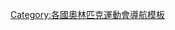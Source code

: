 {{Navbox
|bodyclass=hlist

|name = 1996年夏季奥林匹克运动会代表团
|state = collapsed
|title =  [[1996年夏季奥林匹克运动会]]代表团
|titlestyle = background:#BFD7FF
|groupstyle = background:#BFD7FF
|group1 = 非洲
|list1 = 

*[[1996年夏季奧林匹克运动会阿尔及利亚代表团|阿尔及利亚]]
*[[1996年夏季奧林匹克运动会安哥拉代表团|安哥拉]]
*[[1996年夏季奧林匹克运动会贝宁代表团|贝宁]]
*[[1996年夏季奧林匹克运动会博茨瓦纳代表团|博茨瓦纳]]
*[[1996年夏季奧林匹克运动会布基纳法索代表团|布基纳法索]]
*[[1996年夏季奧林匹克运动会布隆迪代表团|布隆迪]]
*[[1996年夏季奧林匹克运动会喀麦隆代表团|喀麦隆]]
*[[1996年夏季奧林匹克运动会佛得角代表团|佛得角]]
*[[1996年夏季奧林匹克运动会中非代表团|中非]]
*[[1996年夏季奧林匹克运动会乍得代表团|乍得]]
*[[1996年夏季奧林匹克运动会科摩罗代表团|科摩罗]]
*[[1996年夏季奧林匹克运动会刚果共和国代表团|刚果共和国]]
*[[1996年夏季奧林匹克运动会刚果民主共和国代表团|刚果民主共和国]]
*[[1996年夏季奧林匹克运动会科特迪瓦代表团|科特迪瓦]]
*[[1996年夏季奧林匹克运动会吉布提代表团|吉布提]]
*[[1996年夏季奧林匹克运动会埃及代表团|埃及]]
*[[1996年夏季奧林匹克运动会赤道几内亚代表团|赤道几内亚]]
*[[1996年夏季奧林匹克运动会埃塞俄比亚代表团|埃塞俄比亚]]
*[[1996年夏季奧林匹克运动会加蓬代表团|加蓬]]
*[[1996年夏季奧林匹克运动会冈比亚代表团|冈比亚]]
*[[1996年夏季奧林匹克运动会加纳代表团|加纳]]
*[[1996年夏季奧林匹克运动会几内亚共和国代表团|几内亚共和国]]
*[[1996年夏季奧林匹克运动会几内亚比绍代表团|几内亚比绍]]
*[[1996年夏季奧林匹克运动会肯尼亚代表团|肯尼亚]]
*[[1996年夏季奧林匹克运动会莱索托代表团|莱索托]]
*[[1996年夏季奧林匹克运动会利比里亚代表团|利比里亚]]
*[[1996年夏季奧林匹克运动会利比亚代表团|利比亚]]
*[[1996年夏季奧林匹克运动会马达加斯加岛代表团|马达加斯加岛]]
*[[1996年夏季奧林匹克运动会马拉维代表团|马拉维]]
*[[1996年夏季奧林匹克运动会马里代表团|马里]]
*[[1996年夏季奧林匹克运动会毛里塔尼亚代表团|毛里塔尼亚]]
*[[1996年夏季奧林匹克运动会毛里求斯代表团|毛里求斯]]
*[[1996年夏季奧林匹克运动会摩洛哥代表团|摩洛哥]]
*[[1996年夏季奧林匹克运动会莫桑比克代表团|莫桑比克]]
*[[1996年夏季奧林匹克运动会纳米比亚代表团|纳米比亚]]
*[[1996年夏季奧林匹克运动会尼日尔代表团|尼日尔]]
*[[1996年夏季奧林匹克运动会尼日利亚代表团|尼日利亚]]
*[[1996年夏季奧林匹克运动会卢旺达代表团|卢旺达]]
*[[1996年夏季奧林匹克运动会圣多美和普林西比代表团|圣多美和普林西比]]
*[[1996年夏季奧林匹克运动会塞内加尔代表团|塞内加尔]]
*[[1996年夏季奧林匹克运动会塞舌尔代表团|塞舌尔]]
*[[1996年夏季奧林匹克运动会塞拉利昂代表团|塞拉利昂]]
*[[1996年夏季奧林匹克运动会索马里代表团|索马里]]
*[[1996年夏季奧林匹克运动会南非代表团|南非]]
*[[1996年夏季奧林匹克运动会苏丹代表团|苏丹]]
*[[1996年夏季奧林匹克运动会斯威士兰代表团|斯威士兰]]
*[[1996年夏季奧林匹克运动会坦桑尼亚代表团|坦桑尼亚]]
*[[1996年夏季奧林匹克运动会坦桑尼亚代表团|多哥]]
*[[1996年夏季奧林匹克运动会突尼斯代表团|突尼斯]]
*[[1996年夏季奧林匹克运动会乌干达代表团|乌干达]]
*[[1996年夏季奧林匹克运动会赞比亚代表团|赞比亚]]
*[[1996年夏季奧林匹克运动会津巴布韦代表团|津巴布韦]]
|group2 = 美洲
|list2 = 
*[[1996年夏季奧林匹克运动会安提瓜和巴布达代表团|安提瓜和巴布达]]
*[[1996年夏季奧林匹克运动会阿根廷代表团|阿根廷]]
*[[1996年夏季奧林匹克运动会阿鲁巴岛代表团|阿鲁巴岛]]
*[[1996年夏季奧林匹克运动会巴哈马群岛代表团|巴哈马群岛]]
*[[1996年夏季奧林匹克运动会巴巴多斯岛代表团|巴巴多斯岛]]
*[[1996年夏季奧林匹克运动会伯利兹代表团|伯利兹]]
*[[1996年夏季奧林匹克运动会百慕大群岛代表团|百慕大群岛]]
*[[1996年夏季奧林匹克运动会玻利维亚代表团|玻利维亚]]
*[[1996年夏季奧林匹克运动会巴西代表团|巴西]]
*[[1996年夏季奧林匹克运动会英属维尔京群岛代表团|英属维尔京群岛]]
*[[1996年夏季奧林匹克运动会加拿大代表团|加拿大]]
*[[1996年夏季奧林匹克运动会开曼群岛代表团|开曼群岛]]
*[[1996年夏季奧林匹克运动会智利代表团|智利]]
*[[1996年夏季奧林匹克运动会哥伦比亚代表团|哥伦比亚]]
*[[1996年夏季奧林匹克运动会哥斯达黎加代表团|哥斯达黎加]]
*[[1996年夏季奧林匹克运动会古巴代表团|古巴]]
*[[1996年夏季奧林匹克运动会多米尼克代表团|多米尼克]]
*[[1996年夏季奧林匹克运动会多米尼克共和国代表团|多米尼克共和国]]
*[[1996年夏季奧林匹克运动会厄瓜多尔代表团|厄瓜多尔]]
*[[1996年夏季奧林匹克运动会萨尔瓦多代表团|萨尔瓦多]]
*[[1996年夏季奧林匹克运动会格林纳达代表团|格林纳达]]
*[[1996年夏季奧林匹克运动会危地马拉代表团|危地马拉]]
*[[1996年夏季奧林匹克运动会圭亚那代表团|圭亚那]]
*[[1996年夏季奧林匹克运动会海地代表团|海地]]
*[[1996年夏季奧林匹克运动会洪都拉斯代表团|洪都拉斯]]
*[[1996年夏季奧林匹克运动会牙买加代表团|牙买加]]
*[[1996年夏季奧林匹克运动会墨西哥代表团|墨西哥]]
*[[1996年夏季奧林匹克运动会荷属安的列斯群岛代表团|荷属安的列斯群岛]]
*[[1996年夏季奧林匹克运动会尼加拉瓜代表团|尼加拉瓜]]
*[[1996年夏季奧林匹克运动会巴拿马代表团|巴拿马]]
*[[1996年夏季奧林匹克运动会巴拉圭代表团|巴拉圭]]
*[[1996年夏季奧林匹克运动会秘鲁代表团|秘鲁]]
*[[1996年夏季奧林匹克运动会波多黎各代表团|波多黎各]]
*[[1996年夏季奧林匹克运动会圣基茨和尼维斯联邦代表团|圣基茨和尼维斯联邦]]
*[[1996年夏季奧林匹克运动会圣卢西亚岛代表团|圣卢西亚岛]]
*[[1996年夏季奧林匹克运动会圣文森特和格林纳丁斯代表团|圣文森特和格林纳丁斯]]
*[[1996年夏季奧林匹克运动会苏里南代表团|苏里南]]
*[[1996年夏季奧林匹克运动会特立尼达和多巴哥代表团|特立尼达和多巴哥]]
*[[1996年夏季奧林匹克运动会美国代表团|美国]]
*[[1996年夏季奧林匹克运动会美国代表团|乌拉圭]]
*[[1996年夏季奧林匹克运动会委内瑞拉代表团|委内瑞拉]]
*[[1996年夏季奧林匹克运动会美属维尔京群岛代表团|美属维尔京群岛]]

|group3 = 亚洲
|list3 = 
*[[1996年夏季奧林匹克运动会巴林代表团|巴林]]
*[[1996年夏季奧林匹克运动会孟加拉国代表团|孟加拉国]]
*[[1996年夏季奧林匹克运动会不丹代表团|不丹]]
*[[1996年夏季奧林匹克运动会文莱代表团|文莱]]
*[[1996年夏季奧林匹克运动会柬埔寨代表团|柬埔寨]]
*[[1996年夏季奧林匹克运动会中国代表团|中国]]
*[[1996年夏季奥林匹克运动会香港代表团|香港]]
*[[1996年夏季奧林匹克运动会印度代表团|印度]]
*[[1996年夏季奧林匹克运动会印度尼西亚代表团|印度尼西亚]]
*[[1996年夏季奧林匹克运动会伊朗代表团|伊朗]]
*[[1996年夏季奧林匹克运动会伊拉克代表团|伊拉克]]
*[[1996年夏季奧林匹克运动会日本代表团|日本]]
*[[1996年夏季奧林匹克运动会约旦代表团|约旦]]
*[[1996年夏季奧林匹克运动会哈萨克斯坦代表团|哈萨克斯坦]]
*[[1996年夏季奧林匹克运动会朝鲜代表团|朝鲜]]
*[[1996年夏季奧林匹克运动会韩国代表团|韩国]]
*[[1996年夏季奧林匹克运动会科威特代表团|科威特]]
*[[1996年夏季奧林匹克运动会吉尔吉斯斯坦代表团|吉尔吉斯斯坦]]
*[[1996年夏季奧林匹克运动会老挝代表团|老挝]]
*[[1996年夏季奧林匹克运动会黎巴嫩代表团|黎巴嫩]]
*[[1996年夏季奧林匹克运动会马来西亚代表团|马来西亚]]
*[[1996年夏季奧林匹克运动会马尔代夫代表团|马尔代夫]]
*[[1996年夏季奧林匹克运动会蒙古国代表团|蒙古国]]
*[[1996年夏季奧林匹克运动会缅甸代表团|缅甸]]
*[[1996年夏季奧林匹克运动会尼泊尔代表团|尼泊尔]]
*[[1996年夏季奧林匹克运动会阿曼代表团|阿曼]]
*[[1996年夏季奧林匹克运动会巴基斯坦代表团|巴基斯坦]]
*[[1996年夏季奧林匹克运动会巴勒斯坦代表团|巴勒斯坦]]
*[[1996年夏季奧林匹克运动会菲律宾代表团|菲律宾]]
*[[1996年夏季奧林匹克运动会卡塔尔代表团|卡塔尔]]
*[[1996年夏季奧林匹克运动会沙特阿拉伯代表团|沙特阿拉伯]]
*[[1996年夏季奧林匹克运动会新加坡代表团|新加坡]]
*[[1996年夏季奧林匹克运动会斯里兰卡代表团|斯里兰卡]]
*[[1996年夏季奧林匹克运动会叙利亚代表团|叙利亚]]
*[[1996年夏季奧林匹克运动会塔吉克斯坦代表团|塔吉克斯坦]]
*[[1996年夏季奧林匹克運動會中華台北代表團|中华台北]]
*[[1996年夏季奧林匹克运动会泰国代表团|泰国]]
*[[1996年夏季奧林匹克运动会土库曼斯坦代表团|土库曼斯坦]]
*[[1996年夏季奧林匹克运动会阿拉伯联合酋长国代表团|阿拉伯联合酋长国]]
*[[1996年夏季奧林匹克运动会乌兹别克斯坦代表团|乌兹别克斯坦]]
*[[1996年夏季奧林匹克运动会越南代表团|越南]]
*[[1996年夏季奧林匹克运动会也门代表团|也门]]

|group4 = 欧洲
|list4 = 

*[[1996年夏季奧林匹克运动会阿尔巴尼亚代表团|阿尔巴尼亚]]
*[[1996年夏季奧林匹克运动会安道尔共和国代表团|安道尔共和国]]
*[[1996年夏季奧林匹克运动会亚美尼亚代表团|亚美尼亚]]
*[[1996年夏季奧林匹克运动会奥地利代表团|奥地利]]
*[[1996年夏季奧林匹克运动阿塞拜疆会代表团|阿塞拜疆]]
*[[1996年夏季奧林匹克运动白俄罗斯会代表团|白俄罗斯]]
*[[1996年夏季奧林匹克运动比利时会代表团|比利时]]
*[[1996年夏季奧林匹克运动会波斯尼亚和黑塞哥维那代表团|波斯尼亚和黑塞哥维那]]
*[[1996年夏季奧林匹克运动会保加利亚代表团|保加利亚]]
*[[1996年夏季奧林匹克运动会克罗地亚代表团|克罗地亚]]
*[[1996年夏季奧林匹克运动会塞浦路斯代表团|塞浦路斯]]
*[[1996年夏季奧林匹克运动会捷克共和国代表团|捷克共和国]]
*[[1996年夏季奧林匹克运动会丹麦代表团|丹麦]]
*[[1996年夏季奧林匹克运动会爱沙尼亚代表团|爱沙尼亚]]
*[[1996年夏季奧林匹克运动会芬兰代表团|芬兰]]
*[[1996年夏季奧林匹克运动会法国代表团|法国]]
*[[1996年夏季奧林匹克运动会格鲁吉亚代表团|格鲁吉亚]]
*[[1996年夏季奧林匹克运动会德国代表团|德国]]
*[[1996年夏季奧林匹克运动会英国代表团|英国]]
*[[1996年夏季奧林匹克运动会希腊代表团|希腊]]
*[[1996年夏季奧林匹克运动会匈牙利代表团|匈牙利]]
*[[1996年夏季奧林匹克运动会冰岛代表团|冰岛]]
*[[1996年夏季奧林匹克运动会爱尔兰代表团|爱尔兰]]
*[[1996年夏季奧林匹克运动会以色列代表团|以色列]]
*[[1996年夏季奧林匹克运动会意大利代表团|意大利]]
*[[1996年夏季奧林匹克运动会拉脱维亚代表团|拉脱维亚]]
*[[1996年夏季奧林匹克运动会列支敦士登代表团|列支敦士登]]
*[[1996年夏季奧林匹克运动会立陶宛代表团|立陶宛]]
*[[1996年夏季奧林匹克运动会卢森堡代表团|卢森堡公国]]
*[[1996年夏季奧林匹克运动会马其顿代表团|马其顿王国]]
*[[1996年夏季奧林匹克运动会马耳他代表团|马耳他]]
*[[1996年夏季奧林匹克运动会摩尔多瓦代表团|摩尔多瓦]]
*[[1996年夏季奧林匹克运动会摩纳哥表团|摩纳哥]]
*[[1996年夏季奧林匹克运动会荷兰代表团|荷兰]]
*[[1996年夏季奧林匹克运动会挪威代表团|挪威]]
*[[1996年夏季奧林匹克运动会波兰代表团|波兰]]
*[[1996年夏季奧林匹克运动会葡萄牙代表团|葡萄牙]]
*[[1996年夏季奧林匹克运动会罗马尼亚代表团|罗马尼亚]]
*[[1996年夏季奧林匹克运动会俄罗斯代表团|俄罗斯]]
*[[1996年夏季奧林匹克运动会圣马力诺代表团|圣马力诺]]
*[[1996年夏季奧林匹克运动会斯洛伐克代表团|斯洛伐克]]
*[[1996年夏季奧林匹克运动会斯洛文尼亚代表团|斯洛文尼亚]]
*[[1996年夏季奧林匹克运动会西班牙代表团|西班牙]]
*[[1996年夏季奧林匹克运动会瑞典代表团|瑞典]]
*[[1996年夏季奧林匹克运动会瑞士代表团|瑞士]]
*[[1996年夏季奧林匹克运动会土耳其代表团|土耳其]]
*[[1996年夏季奧林匹克运动会乌克兰代表团|乌克兰]]
*[[1996年夏季奧林匹克运动会南斯拉夫代表团|南斯拉夫]]

|group5 = 大洋洲
|list5 = 
*[[1996年夏季奧林匹克运动会美属萨摩亚代表团|美属萨摩亚]]
*[[1996年夏季奧林匹克运动会澳大利亚代表团|澳大利亚]]
*[[1996年夏季奧林匹克运动会库克群岛代表团|库克群岛]]
*[[1996年夏季奧林匹克运动会斐济代表团|斐济]]
*[[1996年夏季奧林匹克运动会关岛代表团|关岛]]
*[[1996年夏季奧林匹克运动会瑙鲁代表团|瑙鲁]]
*[[1996年夏季奧林匹克运动会新西兰代表团|新西兰]]
*[[1996年夏季奧林匹克运动会巴布亚新几内亚代表团|巴布亚新几内亚]]
*[[1996年夏季奧林匹克运动会萨摩亚代表团|萨摩亚]]
*[[1996年夏季奧林匹克运动会所罗门群岛代表团|所罗门群岛]]
*[[1996年夏季奧林匹克运动会汤加代表团|汤加]]
*[[1996年夏季奧林匹克运动会瓦努阿图代表团|瓦努阿图]]

}}<noinclude>
[[Category:各國奧林匹克運動會導航模板]]
</noinclude>